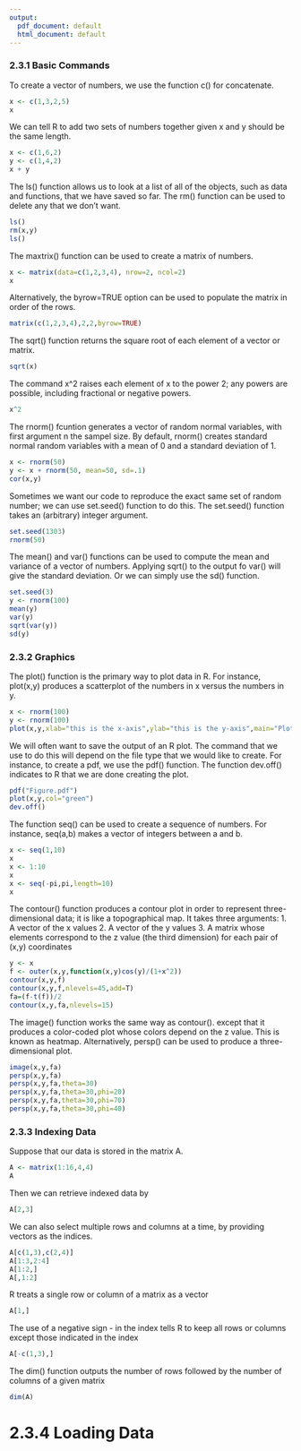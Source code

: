 ```yaml
---
output:
  pdf_document: default
  html_document: default
---
```

### 2.3.1 Basic Commands

To create a vector of numbers, we use the function c() for concatenate.

```r
x <- c(1,3,2,5)
x
```

We can tell R to add two sets of numbers together given x and y should be the same length.

```r
x <- c(1,6,2)
y <- c(1,4,2)
x + y
```

The ls() function allows us to look at a list of all of the objects, such as data and functions, that we have saved so far. The rm() function can be used to delete any that we don't want.

```r
ls()
rm(x,y)
ls()
```

The maxtrix() function can be used to create a matrix of numbers.

```r
x <- matrix(data=c(1,2,3,4), nrow=2, ncol=2)
x
```

Alternatively, the byrow=TRUE option can be used to populate the matrix in order of the rows.

```r
matrix(c(1,2,3,4),2,2,byrow=TRUE)
```

The sqrt() function returns the square root of each element of a vector or matrix.

```r
sqrt(x)
```

The command x^2 raises each element of x to the power 2; any powers are possible, including fractional or negative powers.

```r
x^2
```

The rnorm() fcuntion generates a vector of random normal variables, with first argument n the sampel size. By default, rnorm() creates standard normal random variables with a mean of 0 and a standard deviation of 1.

```r
x <- rnorm(50)
y <- x + rnorm(50, mean=50, sd=.1)
cor(x,y)
```

Sometimes we want our code to reproduce the exact same set of random number; we can use set.seed() function to do this. The set.seed() function takes an (arbitrary) integer argument.

```r
set.seed(1303)
rnorm(50)
```

The mean() and var() functions can be used to compute the mean and variance of a vector of numbers. Applying sqrt() to the output fo var() will give the standard deviation. Or we can simply use the sd() function.

```r
set.seed(3)
y <- rnorm(100)
mean(y)
var(y)
sqrt(var(y))
sd(y)
```

### 2.3.2 Graphics

The plot() function is the primary way to plot data in R. For instance, plot(x,y) produces a scatterplot of the numbers in x versus the numbers in y.

```r
x <- rnorm(100)
y <- rnorm(100)
plot(x,y,xlab="this is the x-axis",ylab="this is the y-axis",main="Plot of X vs Y")
```

We will often want to save the output of an R plot. The command that we use to do this will depend on the file type that we would like to create. For instance, to create a pdf, we use the pdf() function. The function dev.off() indicates to R that we are done creating the plot.

```r
pdf("Figure.pdf")
plot(x,y,col="green")
dev.off()
```

The function seq() can be used to create a sequence of numbers. For instance, seq(a,b) makes a vector of integers between a and b.

```r
x <- seq(1,10)
x
x <- 1:10
x
x <- seq(-pi,pi,length=10)
x
```

The contour() function produces a contour plot in order to represent three-dimensional data; it is like a topographical map. It takes three arguments:
1. A vector of the x values
2. A vector of the y values
3. A matrix whose elements correspond to the z value (the third dimension) for each pair of (x,y) coordinates

```r
y <- x
f <- outer(x,y,function(x,y)cos(y)/(1+x^2))
contour(x,y,f)
contour(x,y,f,nlevels=45,add=T)
fa=(f-t(f))/2
contour(x,y,fa,nlevels=15)
```

The image() function works the same way as contour(). except that it produces a color-coded plot whose colors depend on the z value. This is known as heatmap. Alternatively, persp() can be used to produce a three-dimensional plot.

```r
image(x,y,fa)
persp(x,y,fa)
persp(x,y,fa,theta=30)
persp(x,y,fa,theta=30,phi=20)
persp(x,y,fa,theta=30,phi=70)
persp(x,y,fa,theta=30,phi=40)
```

### 2.3.3 Indexing Data


Suppose that our data is stored in the matrix A.

```r
A <- matrix(1:16,4,4)
A
```

Then we can retrieve indexed data by

```r
A[2,3]
```

We can also select multiple rows and columns at a time, by providing vectors as the indices.

```r
A[c(1,3),c(2,4)]
A[1:3,2:4]
A[1:2,]
A[,1:2]
```

R treats a single row or column of a matrix as a vector

```r
A[1,]
```

The use of a negative sign - in the index tells R to keep all rows or columns except those indicated in the index

```r
A[-c(1,3),]
```

The dim() function outputs the number of rows followed by the number of columns of a given matrix

```r
dim(A)
```

# 2.3.4 Loading Data

